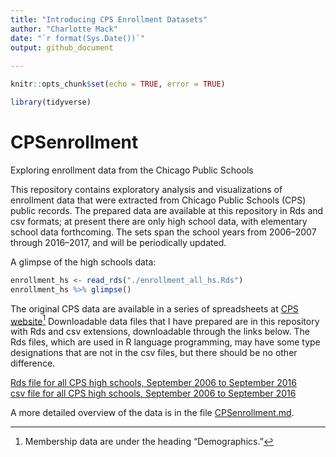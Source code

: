 ```yaml
---
title: "Introducing CPS Enrollment Datasets"
author: "Charlotte Mack"
date: "`r format(Sys.Date())`"
output: github_document 
 
---
```


```r
knitr::opts_chunk$set(echo = TRUE, error = TRUE)
```
```r
library(tidyverse)
```

# CPSenrollment
Exploring enrollment data from the Chicago Public Schools

This repository contains exploratory analysis and visualizations of enrollment data that were extracted from Chicago Public Schools (CPS) public records. The prepared data are available at this repository in Rds and csv formats; at present there are only high school data, with elementary school data forthcoming. The sets span the school years from 2006--2007 through 2016--2017, and will be periodically updated.

A glimpse of the high schools data:
```r
enrollment_hs <- read_rds("./enrollment_all_hs.Rds")
enrollment_hs %>% glimpse()
```

The original CPS data are available in a series of spreadsheets at [CPS website ](http://www.cps.edu/SchoolData/Pages/SchoolData.aspx)^[Membership data are under the heading "Demographics."]
Downloadable data files that I have prepared are in this repository with Rds and csv extensions, downloadable through the links below. The Rds files, which are used in R language programming, may have some type designations that are not in the csv files, but there should be no other difference.

[Rds file for all CPS high schools, September 2006 to September 2016](https://github.com/cymack/CPSenrollment/blob/master/enrollment_all_hs.Rds)      
[csv file for all CPS high schools, September 2006 to September 2016](https://github.com/cymack/CPSenrollment/blob/master/enrollment_all_hs.csv)


A more detailed overview of the data is in the file [CPSenrollment.md](https://github.com/cymack/CPSenrollment/blob/master/CPSenrollment.md).